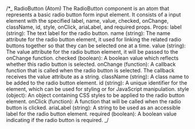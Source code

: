 /\*_
RadioButton (Atom)
The RadioButton component is an atom that represents a basic radio button form input element. It consists of a input element with the specified label, name, value, checked, onChange, className, id, style, onClick, ariaLabel, and required props.
Props:
label (string): The text label for the radio button.
name (string): The name attribute for the radio button element, it used for linking the related radio buttons together so that they can be selected one at a time.
value (string): The value attribute for the radio button element, it will be passed to the onChange function.
checked (boolean): A boolean value which reflects whether this radio button is selected.
onChange (function): A callback function that is called when the radio button is selected. The callback receives the value attribute as a string.
className (string): A class name to be added to the radio button element.
id (string): A unique identifier for the element, which can be used for styling or for JavaScript manipulation.
style (object): An object containing CSS styles to be applied to the radio button element.
onClick (function): A function that will be called when the radio button is clicked.
ariaLabel (string): A string to be used as an accessible label for the radio button element.
required (boolean): A boolean value indicating if the radio button is required.
_/
